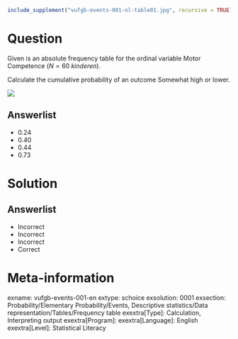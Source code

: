```r
include_supplement("vufgb-events-001-nl-table01.jpg", recursive = TRUE)
```

Question
========

Given is an absolute frequency table for the ordinal variable Motor Competence ($N = 60\;kinderen$).

Calculate the cumulative probability of an outcome Somewhat high or lower.

![](vufgb-events-001-nl-table01.jpg)
  
Answerlist
----------
* 0.24
* 0.40
* 0.44
* 0.73

Solution
========

Answerlist
----------
* Incorrect
* Incorrect
* Incorrect
* Correct

Meta-information
================
exname: vufgb-events-001-en
extype: schoice
exsolution: 0001
exsection: Probability/Elementary Probability/Events, Descriptive statistics/Data representation/Tables/Frequency table
exextra[Type]: Calculation, Interpreting output
exextra[Program]: 
exextra[Language]: English
exextra[Level]: Statistical Literacy
